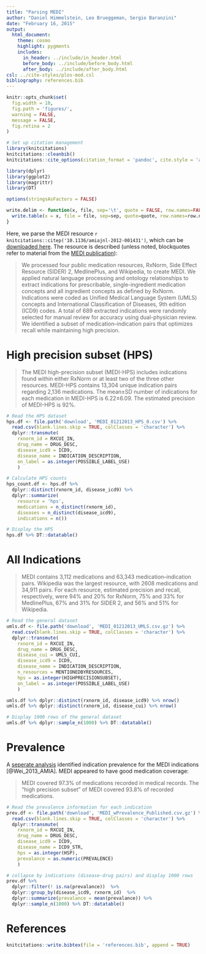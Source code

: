 ```yaml
---
title: "Parsing MEDI"
author: "Daniel Himmelstein, Leo Brueggeman, Sergio Baranzini"
date: "February 16, 2015"
output:
  html_document:
    theme: cosmo
    highlight: pygments
    includes:
      in_header: ../include/in_header.html
      before_body: ../include/before_body.html
      after_body: ../include/after_body.html
csl: ../cite-styles/plos-mod.csl
bibliography: references.bib
---
```


```r
knitr::opts_chunk$set(
  fig.width = 10,
  fig.path = 'figures/',
  warning = FALSE,
  message = FALSE,
  fig.retina = 2
)
```

```r
# Set up citation management
library(knitcitations)
knitcitations::cleanbib()
knitcitations::cite_options(citation_format = 'pandoc', cite.style = 'authoryear', hyperlink = 'to.bib', super = TRUE)
```

```r
library(dplyr)
library(ggplot2)
library(magrittr)
library(DT)

options(stringsAsFactors = FALSE)

write.delim <- function(x, file, sep='\t', quote = FALSE, row.names=FALSE, na = '', ...) {
  write.table(x = x, file = file, sep=sep, quote=quote, row.names=row.names, na=na, ...)
}
```

Here, we parse the MEDI resource `r knitcitations::citep('10.1136/amiajnl-2012-001431')`, which can be [downloaded here](http://knowledgemap.mc.vanderbilt.edu/research/content/MEDI). The resource is described (unless noted, blockquotes refer to material from the [MEDI publication](http://dx.doi.org/10.1136/amiajnl-2012-001431)):

> We processed four public medication resources, RxNorm, Side Effect Resource (SIDER) 2, MedlinePlus, and Wikipedia, to create MEDI. We applied natural language processing and ontology relationships to extract indications for prescribable, single-ingredient medication concepts and all ingredient concepts as defined by RxNorm. Indications were coded as Unified Medical Language System (UMLS) concepts and International Classification of Diseases, 9th edition (ICD9) codes. A total of 689 extracted indications were randomly selected for manual review for accuracy using dual-physician review. We identified a subset of medication–indication pairs that optimizes recall while maintaining high precision.

# High precision subset (HPS)
<a name="parse-hps"></a>

> The MEDI high-precision subset (MEDI-HPS) includes indications found within either RxNorm or at least two of the three other resources. MEDI-HPS contains 13,304 unique indication pairs regarding 2,136 medications. The mean±SD number of indications for each medication in MEDI-HPS is 6.22±6.09. The estimated precision of MEDI-HPS is 92%.

```r
# Read the HPS dataset
hps.df <- file.path('download', 'MEDI_01212013_HPS_0.csv') %>%
  read.csv(blank.lines.skip = TRUE, colClasses = 'character') %>%
  dplyr::transmute(
    rxnorm_id = RXCUI_IN,
    drug_name = DRUG_DESC,
    disease_icd9 = ICD9,
    disease_name = INDICATION_DESCRIPTION,
    on_label = as.integer(POSSIBLE_LABEL_USE)
    )

# Calculate HPS counts
hps_count.df <- hps.df %>%
  dplyr::distinct(rxnorm_id, disease_icd9) %>%
  dplyr::summarize(
    resource = 'hps',
    medications = n_distinct(rxnorm_id),
    diseases = n_distinct(disease_icd9),
    indications = n())

# Display the HPS
hps.df %>% DT::datatable()
```

# All Indications

> MEDI contains 3,112 medications and 63,343 medication–indication pairs. Wikipedia was the largest resource, with 2608 medications and 34,911 pairs. For each resource, estimated precision and recall, respectively, were 94% and 20% for RxNorm, 75% and 33% for MedlinePlus, 67% and 31% for SIDER 2, and 56% and 51% for Wikipedia.

```r
# Read the general dataset
umls.df <- file.path('download', 'MEDI_01212013_UMLS.csv.gz') %>%
  read.csv(blank.lines.skip = TRUE, colClasses = 'character') %>%
  dplyr::transmute(
    rxnorm_id = RXCUI_IN,
    drug_name = DRUG_DESC,
    disease_cui = UMLS_CUI,
    disease_icd9 = ICD9,
    disease_name = INDICATION_DESCRIPTION,
    n_resources = MENTIONEDBYRESOURCES,
    hps = as.integer(HIGHPRECISIONSUBSET),
    on_label = as.integer(POSSIBLE_LABEL_USE)
    )

umls.df %>% dplyr::distinct(rxnorm_id, disease_icd9) %>% nrow()
umls.df %>% dplyr::distinct(rxnorm_id, disease_cui) %>% nrow()

# Display 1000 rows of the general dataset
umls.df %>% dplyr::sample_n(1000) %>% DT::datatable()
```

# Prevalence

A [seperate analysis](http://www.ncbi.nlm.nih.gov/pmc/articles/PMC3900157/) identified indication prevalence for the MEDI indications [@Wei_2013_AMIA]. MEDI appeared to have good medication coverage:

> MEDI covered 97.3% of medications recorded in medical records. The "high precision subset" of MEDI covered 93.8% of recorded medications.

```r
# Read the prevalence information for each indication
prev.df <- file.path('download', 'MEDI_wPrevalence_Published.csv.gz') %>%
  read.csv(blank.lines.skip = TRUE, colClasses = 'character') %>%
  dplyr::transmute(
    rxnorm_id = RXCUI_IN,
    drug_name = DRUG_DESC,
    disease_icd9 = ICD9,
    disease_name = ICD9_STR,
    hps = as.integer(HSP),
    prevalance = as.numeric(PREVALENCE)
    )

# collapse by indications (disease-drug pairs) and display 1000 rows
prev.df %>%
  dplyr::filter(! is.na(prevalance))  %>%
  dplyr::group_by(disease_icd9, rxnorm_id)  %>%
  dplyr::summarize(prevalance = mean(prevalance)) %>% 
  dplyr::sample_n(1000) %>% DT::datatable()
```

# References
```r
knitcitations::write.bibtex(file = 'references.bib', append = TRUE)
```
